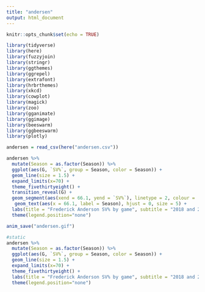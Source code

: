---
title: "andersen"
output: html_document
---

```{r setup, include=FALSE}
knitr::opts_chunk$set(echo = TRUE)
```

```{r}
library(tidyverse)
library(here)
library(fuzzyjoin)
library(stringr)
library(ggthemes)
library(ggrepel)
library(extrafont)
library(hrbrthemes)
library(xkcd)
library(cowplot)
library(magick)
library(zoo)
library(gganimate)
library(ggimage)
library(beeswarm)
library(ggbeeswarm)
library(plotly)

andersen = read_csv(here("andersen.csv"))
```

```{r}
andersen %>% 
  mutate(Season = as.factor(Season)) %>% 
  ggplot(aes(G, `SV%`, group = Season, color = Season)) + 
  geom_line(size = 1.5) +
  expand_limits(x=70) +
  theme_fivethirtyeight() +
  transition_reveal(G) +
  geom_segment(aes(xend = 66.1, yend = `SV%`), linetype = 2, colour = 'grey') +
   geom_text(aes(x = 66.1, label = Season), hjust = 0, size = 5) +
  labs(title = "Frederick Anderson SV% by game", subtitle = "2018 and 2019 Seasons") +
  theme(legend.position="none")

anim_save("andersen.gif")

```

```{r}
#static
andersen %>% 
  mutate(Season = as.factor(Season)) %>% 
  ggplot(aes(G, `SV%`, group = Season, color = Season)) + 
  geom_line(size = 1.5) +
  expand_limits(x=70) +
  theme_fivethirtyeight() +
  labs(title = "Frederick Anderson SV% by game", subtitle = "2018 and 2019 Seasons") +
  theme(legend.position="none")
```

